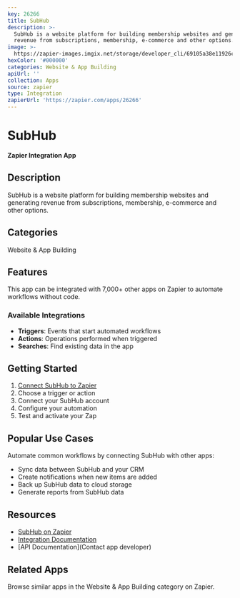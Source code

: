 ```yaml
---
key: 26266
title: SubHub
description: >-
  SubHub is a website platform for building membership websites and generating
  revenue from subscriptions, membership, e-commerce and other options.
image: >-
  https://zapier-images.imgix.net/storage/developer_cli/69105a38e11926c360c8559994c6f96e_3.png?auto=format%2Ccompress&ixlib=python-3.0.0&q=50
hexColor: '#000000'
categories: Website & App Building
apiUrl: ''
collection: Apps
source: zapier
type: Integration
zapierUrl: 'https://zapier.com/apps/26266'
---
```

# SubHub

**Zapier Integration App**

## Description

SubHub is a website platform for building membership websites and generating revenue from subscriptions, membership, e-commerce and other options.

## Categories

Website & App Building

## Features

This app can be integrated with 7,000+ other apps on Zapier to automate workflows without code.

### Available Integrations

- **Triggers**: Events that start automated workflows
- **Actions**: Operations performed when triggered
- **Searches**: Find existing data in the app

## Getting Started

1. [Connect SubHub to Zapier](https://zapier.com/apps/26266)
2. Choose a trigger or action
3. Connect your SubHub account
4. Configure your automation
5. Test and activate your Zap

## Popular Use Cases

Automate common workflows by connecting SubHub with other apps:

- Sync data between SubHub and your CRM
- Create notifications when new items are added
- Back up SubHub data to cloud storage
- Generate reports from SubHub data

## Resources

- [SubHub on Zapier](https://zapier.com/apps/26266)
- [Integration Documentation](https://zapier.com/apps/26266/integrations)
- [API Documentation](Contact app developer)

## Related Apps

Browse similar apps in the Website & App Building category on Zapier.
